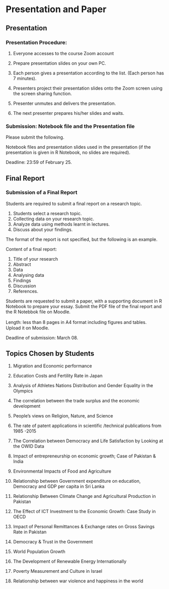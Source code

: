 # Presentation and Paper {#final}

## Presentation

### Presentation Procedure: 

1. Everyone accesses to the course Zoom account

2. Prepare presentation slides on your own PC.

3. Each person gives a presentation according to the list. (Each person has 7 minutes).

4. Presenters project their presentation slides onto the Zoom screen using the screen sharing function. 

5. Presenter unmutes and delivers the presentation. 

6. The next presenter prepares his/her slides and waits.

### Submission: Notebook file and the Presentation file

Please submit the following.

Notebook files and presentation slides used in the presentation (if the presentation is given in R Notebook, no slides are required).

Deadline: 23:59 of February 25. 

## Final Report

### Submission of a Final Report

Students are required to submit a final report on a research topic.

1. Students select a research topic.
2. Collecting data on your research topic.
3. Analyze data using methods learnt in lectures.
4. Discuss about your findings.

The format of the report is not specified, but the following is an example.

Content of a final report:

1. Title of your research
2. Abstract
3. Data
4. Analysing data
5. Findings
6. Discussion
7. References.

Students are requested to submit a paper, with a supporting document in R Notebook to prepare your essay. Submit the PDF file of the final report and the R Notebbok file on Moodle.

Length: less than 8 pages in A4 format including figures and tables.　Upload it on Moodle. 

Deadline of submission: March 08. 

## Topics Chosen by Students

1. Migration and Economic performance

2. Education Costs and Fertility Rate in Japan

3. Analysis of Athletes Nations Distribution and Gender Equality in the Olympics

4. The correlation between the trade surplus and the economic development

5. People’s views on Religion, Nature, and Science

6. The rate of patent applications in scientific /technical publications from 1985 -2015

7. The Correlation between Democracy and Life Satisfaction by Looking at the OWID Data

8. Impact of entrepreneurship on economic growth; Case of Pakistan & India

9. Environmental Impacts of Food and Agriculture

10. Relationship between Government expenditure on education, Democracy and GDP per capita in Sri Lanka

11. Relationship Between Climate Change and Agricultural Production in Pakistan


12. The Effect of ICT Investment to the Economic Growth: Case Study in OECD

13. Impact of Personal Remittances & Exchange rates on Gross Savings Rate in Pakistan

14. Democracy & Trust in the Government

15. World Population Growth

16. The Development of Renewable Energy Internationally 

17. Poverty Measurement and Culture in Israel

18. Relationship between war violence and happiness in the world

